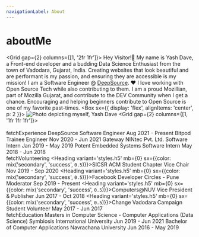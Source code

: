 ```yaml
---
navigationLabel: About
---
```



# aboutMe

<Grid gap={2} columns={[1, '2fr 1fr']}>
  <Box>
    Hey Visitor!👋 My name is Yash Dave, a Front-end developer and a budding Data Science Enthusiast from the town of Vadodara, Gujarat, India. 
    Creating websites that look beautiful and are performant is my passion, and ensuring they are accessible is my mission! 
    <Divider/>
    I am a Software Engineer @ <a href="https://deepsource.io/" target="_blank" rel="noopener noreferrer">DeepSource</a>. ♥
    <Divider/>
    I love working with Open Source Tech while also contributing to them. 
    I am a proud Mozillian, part of Mozilla Gujarat, and contribute to the DEV Community when I get a chance. 
    Encouraging and helping beginners contribute to Open Source is one of my favorite past-times.
  </Box>
  <Box 
    sx={{
        display: 'flex',
        alignItems: 'center',
        p: 2
    }}>
    <Image src="../images/yash_512.jpg" alt='Photo depicting myself, Yash Dave'/>
  </Box>
</Grid>
<Divider/>
<Grid gap={2} columns={[1, '1fr 1fr 1fr']}>  
    <Box>   
        <Heading variant='styles.h2'>fetchExperience</Heading>
        <Heading variant='styles.h3' mb={0}>DeepSource</Heading>
        <Text>Software Engineer</Text>
        <Text variant='styles.small'>Aug 2021 - Present</Text>
        <Divider />
        <Heading variant='styles.h3' mb={0}>Bitpod</Heading>
        <Text>Trainee Engineer</Text>
        <Text variant='styles.small'>Nov 2020 - Jun 2021</Text>
        <Divider />
        <Heading variant='styles.h3' mb={0}>Gateway NINtec Pvt. Ltd.</Heading>
        <Text>Software Intern</Text>
        <Text variant='styles.small'>Jan 2019 - May 2019</Text>
        <Divider />
        <Heading variant='styles.h3' mb={0}>Potent Embedded Systems</Heading>
        <Text>Software Intern</Text>
        <Text variant='styles.small'>May 2018 - Jun 2018</Text>
        <Divider />
    </Box>
    <Box>   
        <Heading variant='styles.h2'>fetchVolunteering</Heading>
        <Heading variant='styles.h5' mb={0} sx={{color: mix('secondary', 'success', `0.5`)}}>SICSR ACM Student Chapter</Heading>
        <Text>Vice Chair</Text>
        <Text variant='styles.small'>Nov 2019 - Sep 2020</Text>
        <Divider />
        <Heading variant='styles.h5' mb={0} sx={{color: mix('secondary', 'success', `0.5`)}}>Facebook Developer Circles - Pune</Heading>
        <Text>Moderator</Text>
        <Text variant='styles.small'>Sep 2019 - Present</Text>
        <Divider />
        <Heading variant='styles.h5' mb={0} sx={{color: mix('secondary', 'success', `0.5`)}}>Computers@NUV</Heading>
        <Text>Vice President & Publisher</Text>
        <Text variant='styles.small'>Jun 2017 - Oct 2018</Text>
        <Divider />
        <Heading variant='styles.h5' mb={0} sx={{color: mix('secondary', 'success', `0.5`)}}>Change Vadodara Campaign</Heading>
        <Text>Student Volunteer</Text>
        <Text variant='styles.small'>May 2017 - Jun 2017</Text>
        <Divider />
    </Box>
    <Box>   
        <Heading variant='styles.h2'>fetchEducation</Heading>
        <Heading variant='styles.h5' mb={0}>Masters in Computer Science - Computer Applications (Data Science)</Heading>
        <Text>Symbiosis International University</Text>
        <Text variant='styles.small'>Jun 2019 - Jun 2021</Text>
        <Divider />
        <Heading variant='styles.h5' mb={0}>Bachelor of Computer Applications</Heading>
        <Text>Navrachana University</Text>
        <Text variant='styles.small'>Jun 2016 - May 2019</Text>
        <Divider />
    </Box>
</Grid>
<Footer/>
